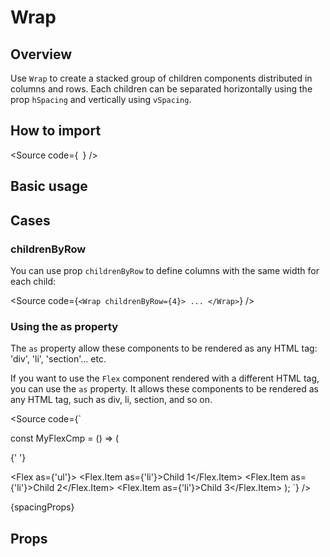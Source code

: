 

<Meta of={Stories} />

# Wrap

## Overview

Use `Wrap` to create a stacked group of children components distributed
in columns and rows. Each children can be separated horizontally using
the prop `hSpacing` and vertically using `vSpacing`.

## How to import

<Source
  code={`
`}
/>

## Basic usage

<Canvas of={Stories.Base} />

## Cases

### childrenByRow

You can use prop `childrenByRow` to define columns with the same width for each child:

<Source
  code={`
<Wrap childrenByRow={4}>
  ...
</Wrap>
`}
/>

### Using the as property

The `as` property allow these components to be rendered as any HTML tag:
'div', 'li', 'section'... etc.

If you want to use the `Flex` component rendered with a different HTML tag, you can use the `as` property.
It allows these components to be rendered as any HTML tag, such as div, li, section, and so on.

<Source
  code={`

const MyFlexCmp = () => (

{' '}

<Flex as={'ul'}>
  <Flex.Item as={'li'}>Child 1</Flex.Item>
  <Flex.Item as={'li'}>Child 2</Flex.Item>
  <Flex.Item as={'li'}>Child 3</Flex.Item>
</Flex>
); `} />

<Markdown>{spacingProps}</Markdown>

## Props

<ArgTypes of={Stories} />
